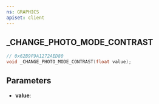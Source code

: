 ```yaml
---
ns: GRAPHICS
apiset: client
---
```

## _CHANGE_PHOTO_MODE_CONTRAST

```c
// 0x62B9F9A1272AED80
void _CHANGE_PHOTO_MODE_CONTRAST(float value);
```


## Parameters
* **value**: